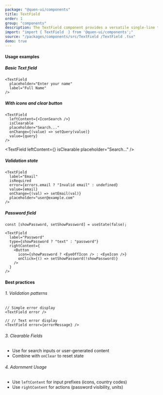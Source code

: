 ```yaml
---
package: "@quen-ui/components"
title: TextField
order: 1
group: "components"
description: The TextField component provides a versatile single-line text input with validation states, adornments, and clearable functionality. Features include size variants, accessibility compliance, and flexible content integration. Ideal for forms, search fields, and data entry scenarios.
import: "import { TextField  } from '@quen-ui/components';"
source: "/packages/components/src/TextField /TextField .tsx"
demo: true
---
```



#### Usage examples

##### Basic Text field

```tsx
<TextField
  placeholder="Enter your name"
  label="Full Name"
/>
```

<TextField
  placeholder="Enter your name"
  label="Full Name"
/>

##### With icons and clear button

```tsx
<TextField
  leftContent={<IconSearch />}
  isClearable
  placeholder="Search..."
  onChange={(value) => setQuery(value)}
  value={query}
/>
```

<TextField
  leftContent={<IconSearch />}
  isClearable
  placeholder="Search..."
/>

##### Validation state

```tsx
<TextField
  label="Email"
  isRequired
  error={errors.email ? "Invalid email" : undefined}
  value={email}
  onChange={(val) => setEmail(val)}
  placeholder="user@example.com"
/>
```

<TextField
  label="Email"
  isRequired
  error="Invalid email"
  placeholder="user@example.com"
/>


##### Password field

```tsx
const [showPassword, setShowPassword] = useState(false);

<TextField
  label="Password"
  type={showPassword ? "text" : "password"}
  rightContent={
    <Button
      icon={showPassword ? <EyeOffIcon /> : <EyeIcon />}
      onClick={() => setShowPassword(!showPassword)}
    />
  }
/>
```

<TextFieldPassword />

#### Best practices

###### 1. Validation patterns

```tsx
// Simple error display
<TextField error />

// // Text error display
<TextField error={errorMessage} />
```

###### 3. Clearable Fields
  - Use for search inputs or user-generated content
  - Combine with `onClear` to reset state

###### 4. Adornment Usage
  - Use `leftContent` for input prefixes (icons, country codes)
  - Use `rightContent` for actions (password visibility, units)

